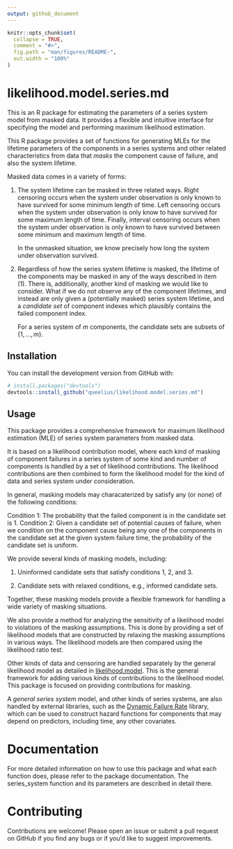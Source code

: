 ```yaml
---
output: github_document
---
```


<!-- README.md is generated from README.Rmd. Please edit that file -->

```r
knitr::opts_chunk$set(
  collapse = TRUE,
  comment = "#>",
  fig.path = "man/figures/README-",
  out.width = "100%"
)
```

# likelihood.model.series.md

This is an R package for estimating the parameters of a series system model from masked data.
It provides a flexible and intuitive interface for specifying the model and performing maximum
likelihood estimation.

This R package provides a set of functions for
generating MLEs for the lifetime parameters of the components in a series systems and other related characteristics from data that *masks* the component cause of failure, and also the system lifetime.

Masked data comes in a variety of forms:

1. The system lifetime can be masked in three related ways.
   Right censoring occurs when the system under observation
   is only known to have survived for some minimum length of time.
   Left censoring occurs when the system under observation
   is only know to have survived for some maximum length of time.
   Finally, interval censoring occurs when the system under observation
   is only known to have survived between some minimum and maximum
   length of time.

   In the unmasked situation, we know precisely how long the system
   under observation survived.

2. Regardless of how the series system lifetime is masked, the
   lifetime of the components may be masked in any of the ways
   described in item (1). There is, additionally, another kind of
   masking we would like to consider. What if we do not observe
   any of the component lifetimes, and instead are only given
   a (potentially masked) series system lifetime, and a *candidate
   set* of component indexes which plausibly contains the failed
   component index.

   For a series system of $m$ components, the candidate sets are
   subsets of $\{1,\ldots,m\}$.

## Installation

You can install the development version from GitHub with:

```r
# install.packages("devtools")
devtools::install_github("queelius/likelihood.model.series.md")
```

## Usage

This package provides a comprehensive framework for maximum likelihood estimation (MLE) of
series system parameters from masked data.

It is based on a likelihood contribution model, where each kind of masking of component failures
in a series system of some kind and number of components is handled by a set of likelihood
contributions. The likelihood contributions are then combined to form the likelihood model for
the kind of data and series system under consideration.
 
In general, masking models may characaterized by satisfy any (or none) of the following conditions:

Condition 1: The probability that the failed component is in the candidate set is 1.
Condition 2: Given a candidate set of potential causes of failure, when we condition on the
component cause being any one of the components in the candidate set at the given system failure
time, the probability of the candidate set is uniform. 


We provide several kinds of masking models, including:

1. Uninformed candidate sets that satisfy conditions 1, 2, and 3.

2. Candidate sets with relaxed conditions, e.g., informed candidate sets.

Together, these masking models provide a flexible framework for handling a wide variety of
masking situations.

We also provide a method for analyzing the sensitivity of a likelihood model to violations of
the masking assumptions. This is done by providing a set of likelihood models that are
constructed by relaxing the masking assumptions in various ways. The likelihood models are
then compared using the likelihood ratio test.

Other kinds of data and censoring are handled separately by the general likelihood model as
detailed in [likelihood.model](https://github.com/queelius/likelihood.model). This is the general
framework for adding various kinds of contributions to the likelihood model. This package is
focused on providing contributions for masking.

A *general series system* model, and other kinds of series systems, are also handled by external
libraries, such as the [Dynamic Failure Rate](https://github.com/queelius/dfr_dist) library, which
can be used to construct hazard functions for components that may depend on predictors, including time,
any other covariates. 

# Documentation
For more detailed information on how to use this package and what each function does, please refer to the package documentation. The series_system function and its parameters are described in detail there.

# Contributing
Contributions are welcome! Please open an issue or submit a pull request on GitHub if you find any bugs or if you'd like to suggest improvements.

